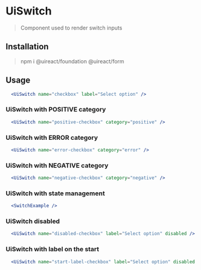 
# UiSwitch

> Component used to render switch inputs

## Installation

> npm i @uireact/foundation @uireact/form

## Usage

```jsx live scope={{UiSwitch}}
  <UiSwitch name="checkbox" label="Select option" />
```

### UiSwitch with POSITIVE category

```jsx live scope={{UiSwitch}}
  <UiSwitch name="positive-checkbox" category="positive" />
```

### UiSwitch with ERROR category

```jsx live scope={{UiSwitch}}
  <UiSwitch name="error-checkbox" category="error" />
```

### UiSwitch with NEGATIVE category

```jsx live scope={{UiSwitch}}
  <UiSwitch name="negative-checkbox" category="negative" />
```

### UiSwitch with state management

```jsx live scope={{SwitchExample}}
  <SwitchExample />
```

### UiSwitch disabled

```jsx live scope={{UiSwitch}}
  <UiSwitch name="disabled-checkbox" label="Select option" disabled />
```

### UiSwitch with label on the start

```jsx live scope={{UiSwitch}}
  <UiSwitch name="start-label-checkbox" label="Select option" disabled labelPosition="START" />
```
